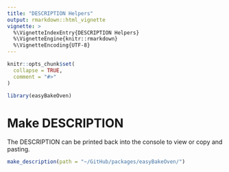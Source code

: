 ```yaml
---
title: "DESCRIPTION Helpers"
output: rmarkdown::html_vignette
vignette: >
  %\VignetteIndexEntry{DESCRIPTION Helpers}
  %\VignetteEngine{knitr::rmarkdown}
  %\VignetteEncoding{UTF-8}
---
```


```r
knitr::opts_chunk$set(
  collapse = TRUE,
  comment = "#>"
)
```

```r
library(easyBakeOven)
```

# Make DESCRIPTION   
The DESCRIPTION can be printed back into the console to view or copy and pasting.      

```r
make_description(path = "~/GitHub/packages/easyBakeOven/")
```

